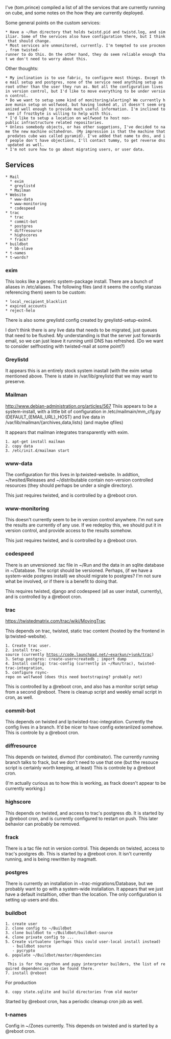 I've (tom.prince) compiled a list of all the services that are currently running on cube,
and some notes on the how they are currently deployed.

Some general points on the custom services:
 * Have a ~/Run directory that holds twistd.pid and twistd.log, and similiar. Some of the services also have configuration there, but I think that should change.
 * Most services are unmonitored, currently. I'm tempted to use procmon, from twisted-runner to do this. On the other hand, they do seem reliable enough that we don't need to worry about this.

Other thoughts:
 * My inclination is to use fabric, to configure most things. Except the mail setup and postgres, none of the service need anything setup as root other than the user they run as. Not all the configuration lives in version control, but I'd like to move everything to be under version control.
 * Do we want to setup some kind of monitoring/alerting? We currently have munin setup on wolfwood, but having looked at, it doesn't seem organized well enough to provide much useful information. I'm inclined to see if froztbyte is willing to help with this.
 * I'd like to setup a location on wolfwood to host non-public infrastructure related repositories.
 * Unless somebody objects, or has other suggetions, I've decided to name the new machine octahedron. (My impression is that the machine that predates cube was called pyramid). I've added that name to dns, and if people don't have objections, I'll contact tummy, to get reverse dns updated as well.
 * I'm not sure how to go about migrating users, or user data.

== Services ==

 * Mail
   * exim
   * greylistd
   * Mailman
 * Website
   * www-data
   * www-monitoring
   * codespeed
 * trac
   * trac
   * commit-bot
   * postgres
   * diffresource
   * highscores
   * frack?
 * buildbot
   * bb-slave
 * t-names
 * t-words?

=== exim ===

This looks like a generic system-package install. There are a bunch of aliases in /etc/aliases. The following files (and it seems the config stanzas referencing them) seem to be custom:
 * local_recipient_blacklist
 * expired_accounts
 * reject-helo

There is also some greylistd config created by greylistd-setup-exim4.

I don't think there is any live data that needs to be migrated, just queues that need to be flushed. My understanding is that the server just forwards email, so we can just leave it running until DNS has refreshed. (Do we want to consider selfhosting with twisted-mail at some point?)

=== Greylistd ===

It appears this is an entirely stock system inastall (with the exim setup mentioned above. There is state in /var/lib/greylistd that we may want to preserve.

=== Mailman ===

http://www.debian-administration.org/articles/567
Thiis appears to be a system-install, with a little bit of configuration in /etc/mailmain/mm_cfg.py (DEFAULT_{EMAIL,URL}_HOST) and live data in /var/lib/mailman/{archives,data,lists} (and maybe qfiles)

It appears that mailman integrates transparently with exim.

 1. apt-get install mailman
 2. copy data
 3. /etc/init.d/mailman start

=== www-data ===

The configuration for this lives in lp:twisted-website. In addtion, ~/twsited/Releases and ~/distributable contain non-version controlled resources (they should perhaps be under a single directory).

This just requires twisted, and is controlled by a @reboot cron.

=== www-monitoring ===

This doesn't currently seem to be in version control anywhere. I'm not sure the results are currently of any use. If we redeploy this, we should put it in version control, and provide access to the results somehow.

This just requires twisted, and is controlled by a @reboot cron.

=== codespeed ===

There is an unversioned .tac file in ~/Run and the data in an sqlite database in ~/Database. The script should be versioned. Perhaps, (if we have a system-wide postgres install) we should migrate to postgres? I'm not sure what be involved, or if there is a benefit to doing that.

This requires twisted, django and codespeed (all as user install, currently), and is controlled by a @reboot cron.

=== trac ===

https://twistedmatrix.com/trac/wiki/MovingTrac

This depends on trac, twisted, static trac content (hosted by the frontend in lp:twisted-website).

 1. Create trac user.
 2. install trac-source (currently https://code.launchpad.net/~exarkun/+junk/trac)
 3. Setup postgres: create-user+createdb ; import dump
 4. Install config: trac-config (currently in ~/Run/trac), twisted-trac-integration,
 5. configure rsync-repo on wolfwood (does this need bootstraping? probably not)

This is controlled by a @reboot cron, and also has a monitor script setup from a second @reboot. There is cleanup script and weekly email script in cron, as well.

=== commit-bot ===

This depends on twisted and lp:twisted-trac-integration. Currently the config lives in a branch. It'd be nicer to have config exteranlized somehow. This is controle by a @reboot cron.

=== diffresource ===

This depends on twisted, divmod (for combinator). The currently running branch talks to frack, but we don't need to use that one (but the resouce script is certainly worth keeping, at least) This is controle by a @reboot cron.

(I'm actually curious as to how this is working, as frack doesn't appear to be currently working.)

=== highscore ===

This depends on twisted, and access to trac's postgress db. It is started by a @reboot cron, and is currently configured to restart on push. This later behavior can probably be removed.

=== frack ===

There is a tac file not in version control. This depends on twisted, access to trac's postgres db. This is started by a @reboot cron. It isn't currently running, and is being rewritten by magmatt.

=== postgres ===

There is currently an installation in ~trac-migrations/Database, but we probably want to go with a system-wide installation. It appears that we just have a default installtion, other than the location. The only configuration is setting up users and dbs.

=== buildbot ===

 1. create user
 2. clone config to ~/Buildbot
 3. clone buildbot to ~/Buildbot/buildbot-source
 4. clone private config to ...
 5. Create virtualenv (perhaps this could user-local install instead)
    - buildbot source
    - pycrypto
 6. populate ~/Buildbot/master/dependencies
    - This is for the cpython and pypy interpreter builders, the list of required dependencies can be found there.
 7. install @reboot

For production
 8. copy state.sqlite and build directories from old master

Started by @reboot cron, has a periodic cleanup cron job as well.

=== t-names ===

Config in ~/Zones currently. This depends on twisted and is started by a @reboot cron.
